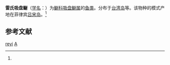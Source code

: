 {{Speciesbox
| taxon = Andamia reyi
| binomial_authority = (Sauvage, 1880)<ref name='id8027'>{{cite web| url =http://www.bioinfo.cn/db05/BjdwSpecies.php?action=view&id=8027| title =雷氏吸盘鳚| work =《中国动物物种编目数据库》| publisher =中国科学院微生物研究所| author =中国科学院动物研究所| accessdate =2009-04-16| deadurl =yes| archiveurl =https://web.archive.org/web/20160305094454/http://www.bioinfo.cn/db05/BjdwSpecies.php?action=view&id=8027| archivedate =2016-03-05}}</ref>
}}

'''雷氏吸盘鳚'''（[[学名|学名]]：{{lang|la|''Andamia reyi''}}）为[[鳚科|鳚科]][[吸盘鳚属|吸盘鳚属]]的[[鱼类|鱼类]]。分布于[[台湾岛|台湾岛]]等。该物种的模式产地在菲律宾[[吕宋岛|吕宋岛]]。<ref name='id8027'/>

== 参考文献 ==
{{reflist}}

{{鱸形目小作品}}

{{taxonbar}}
[[Category:吸盘鳚属|reyi]]
[[Category:1880年描述的魚類|A]]
